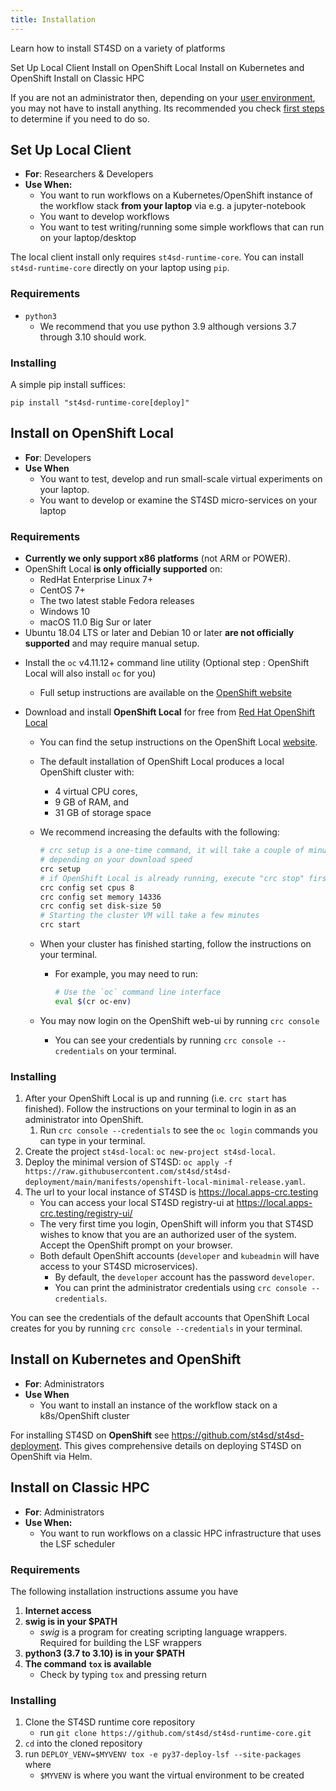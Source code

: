 ```yaml
---
title: Installation
---
```


<!--

  Copyright IBM Inc. All Rights Reserved.
  SPDX-License-Identifier: Apache-2.0

-->

<PageDescription>

Learn how to install ST4SD on a variety of platforms

</PageDescription>

<AnchorLinks>
  <AnchorLink>Set Up Local Client</AnchorLink>
  <AnchorLink>Install on OpenShift Local</AnchorLink>
  <AnchorLink>Install on Kubernetes and OpenShift</AnchorLink>
  <AnchorLink>Install on Classic HPC</AnchorLink>
</AnchorLinks>



<InlineNotification kind="warning">

If you are not an administrator then, depending on your [user environment](/user-environments), you may not have to install anything. Its recommended you check [first steps](/) to determine if you need to do so.

</InlineNotification>

## Set Up Local Client

<InlineNotification>

- **For**: Researchers & Developers
- **Use When:**
  - You want to run workflows on a Kubernetes/OpenShift instance of the workflow stack **from your laptop** via e.g. a jupyter-notebook
  - You want to develop workflows 
  - You want to test writing/running some simple workflows that can run on your laptop/desktop

</InlineNotification>

The local client install only requires `st4sd-runtime-core`. You can install `st4sd-runtime-core` directly on your laptop using `pip`. 

### Requirements

- `python3` 
   - We recommend that you use python 3.9 although versions 3.7 through 3.10 should work.

### Installing

A simple pip install suffices:

```
pip install "st4sd-runtime-core[deploy]"
```

## Install on OpenShift Local

<InlineNotification>

- **For**: Developers
- **Use When**
  - You want to test, develop and run small-scale virtual experiments on your laptop.
  - You want to develop or examine the ST4SD micro-services on your laptop

</InlineNotification>

### Requirements

<InlineNotification kind="warning">

- **Currently we only support x86 platforms** (not ARM or POWER).
- OpenShift Local **is only officially supported** on:
  - RedHat Enterprise Linux 7+
  - CentOS 7+
  - The two latest stable Fedora releases
  - Windows 10
  - macOS 11.0 Big Sur or later
- Ubuntu 18.04 LTS or later and Debian 10 or later **are not officially supported** and may require manual setup.

</InlineNotification>

- Install the `oc` v4.11.12+ command line utility (Optional step : OpenShift Local will also install `oc` for you)
  
  - Full setup instructions are available on the [OpenShift website](https://docs.openshift.com/container-platform/4.11/cli_reference/openshift_cli/getting-started-cli.html)
- Download and install **OpenShift Local** for free from <a href="https://console.redhat.com/openshift/create/local" target="_blank" rel="noopener noreferrer">Red Hat OpenShift Local</a>
  - You can find the setup instructions on the OpenShift Local <a href="https://access.redhat.com/documentation/en-us/red_hat_openshift_local" target="_blank" rel="noopener noreferrer">website</a>.
  - The default installation of OpenShift Local produces a local OpenShift cluster with:
     - 4 virtual CPU cores,
     - 9 GB of RAM, and
     - 31 GB of storage space
  - We recommend increasing the defaults with the following:

      ```bash
      # crc setup is a one-time command, it will take a couple of minute
      # depending on your download speed
      crc setup
      # if OpenShift Local is already running, execute "crc stop" first
      crc config set cpus 8
      crc config set memory 14336
      crc config set disk-size 50
      # Starting the cluster VM will take a few minutes
      crc start
      ```

  - When your cluster has finished starting, follow the instructions on your terminal.
    - For example, you may need to run:

        ```bash
        # Use the `oc` command line interface
        eval $(cr oc-env)
        ```

  - You may now login on the OpenShift web-ui by running `crc console`
     
     - You can see your credentials by running `crc console --credentials` on your terminal.

### Installing

1. After your OpenShift Local is up and running (i.e. `crc start` has finished). Follow the instructions on your terminal
   to login in as an administrator into OpenShift.
   1. Run `crc console --credentials` to see the `oc login` commands you can type in your terminal.
2. Create the project `st4sd-local`: `oc new-project st4sd-local`.
3. Deploy the minimal version of ST4SD: `oc apply -f https://raw.githubusercontent.com/st4sd/st4sd-deployment/main/manifests/openshift-local-minimal-release.yaml`.
4. The url to your local instance of ST4SD is https://local.apps-crc.testing
   - You can access your local ST4SD registry-ui at https://local.apps-crc.testing/registry-ui/
   - The very first time you login, OpenShift will inform you that ST4SD wishes to know that you are an authorized user of the system. Accept the OpenShift prompt on your browser.
   - Both default OpenShift accounts (`developer` and `kubeadmin` will have access to your ST4SD microservices).
      - By default, the `developer` account has the password `developer`.
      - You can print the administrator credentials using `crc console --credentials`.

<InlineNotification kind="info">

You can see the credentials of the default accounts that OpenShift Local creates for you by running `crc console --credentials` in your terminal.

</InlineNotification>


## Install on Kubernetes and OpenShift

<InlineNotification>

- **For**: Administrators
- **Use When**
  - You want to install an instance of the workflow stack on a k8s/OpenShift cluster 

</InlineNotification>


For installing ST4SD on **OpenShift** see https://github.com/st4sd/st4sd-deployment. This gives comprehensive details  on deploying ST4SD on OpenShift via Helm.

## Install on Classic HPC


<InlineNotification>

- **For**: Administrators
- **Use When:**
  - You want to run workflows on a classic HPC infrastructure that uses the LSF scheduler

</InlineNotification>

### Requirements

The following installation instructions assume you have

1. **Internet access**
2. **swig is in your $PATH**
     - *swig* is a program for creating scripting language wrappers. Required for building the LSF wrappers
3. **python3 (3.7 to 3.10) is in your $PATH**
4. **The command `tox` is available** 
    - Check by typing `tox` and pressing return

### Installing

1. Clone the ST4SD runtime core repository 
    - run  `git clone https://github.com/st4sd/st4sd-runtime-core.git`
2. `cd` into the cloned repository
3. run  `DEPLOY_VENV=$MYVENV tox -e py37-deploy-lsf --site-packages` where
    - `$MYVENV` is where you want the virtual environment to be created

